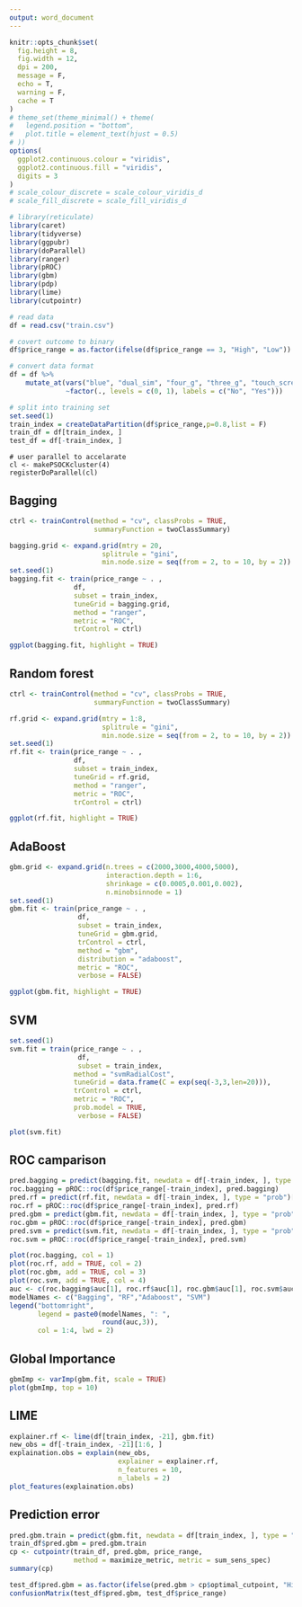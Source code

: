 ```yaml
---
output: word_document
---
```


```r
knitr::opts_chunk$set(
  fig.height = 8,
  fig.width = 12,
  dpi = 200, 
  message = F,
  echo = T,
  warning = F,
  cache = T
)
# theme_set(theme_minimal() + theme(
#   legend.position = "bottom",
#   plot.title = element_text(hjust = 0.5)
# ))
options(
  ggplot2.continuous.colour = "viridis",
  ggplot2.continuous.fill = "viridis",
  digits = 3
)
# scale_colour_discrete = scale_colour_viridis_d
# scale_fill_discrete = scale_fill_viridis_d
```


```r
# library(reticulate)
library(caret)
library(tidyverse)
library(ggpubr)
library(doParallel)
library(ranger)
library(pROC)
library(gbm)
library(pdp)
library(lime)
library(cutpointr)
```

```r
# read data
df = read.csv("train.csv")

# covert outcome to binary
df$price_range = as.factor(ifelse(df$price_range == 3, "High", "Low"))

# convert data format
df = df %>% 
    mutate_at(vars("blue", "dual_sim", "four_g", "three_g", "touch_screen", "wifi"), 
              ~factor(., levels = c(0, 1), labels = c("No", "Yes")))
```


```r
# split into training set
set.seed(1)
train_index = createDataPartition(df$price_range,p=0.8,list = F)
train_df = df[train_index, ]
test_df = df[-train_index, ]
```


```{reval=F}
# user parallel to accelarate 
cl <- makePSOCKcluster(4)
registerDoParallel(cl)
```


## Bagging

```r
ctrl <- trainControl(method = "cv", classProbs = TRUE, 
                     summaryFunction = twoClassSummary) 

bagging.grid <- expand.grid(mtry = 20, 
                       splitrule = "gini",
                       min.node.size = seq(from = 2, to = 10, by = 2))
set.seed(1) 
bagging.fit <- train(price_range ~ . , 
                df, 
                subset = train_index, 
                tuneGrid = bagging.grid, 
                method = "ranger",
                metric = "ROC",
                trControl = ctrl)
```

```r
ggplot(bagging.fit, highlight = TRUE)
```

## Random forest

```r
ctrl <- trainControl(method = "cv", classProbs = TRUE, 
                     summaryFunction = twoClassSummary) 

rf.grid <- expand.grid(mtry = 1:8, 
                       splitrule = "gini",
                       min.node.size = seq(from = 2, to = 10, by = 2))
set.seed(1) 
rf.fit <- train(price_range ~ . , 
                df, 
                subset = train_index, 
                tuneGrid = rf.grid, 
                method = "ranger",
                metric = "ROC",
                trControl = ctrl)
```


```r
ggplot(rf.fit, highlight = TRUE)
```

## AdaBoost

```r
gbm.grid <- expand.grid(n.trees = c(2000,3000,4000,5000), 
                        interaction.depth = 1:6, 
                        shrinkage = c(0.0005,0.001,0.002), 
                        n.minobsinnode = 1)
set.seed(1) 
gbm.fit <- train(price_range ~ . , 
                 df, 
                 subset = train_index, 
                 tuneGrid = gbm.grid, 
                 trControl = ctrl,
                 method = "gbm",
                 distribution = "adaboost",
                 metric = "ROC",
                 verbose = FALSE)
```


```r
ggplot(gbm.fit, highlight = TRUE)
```

## SVM

```r
set.seed(1)
svm.fit = train(price_range ~ . , 
                 df, 
                 subset = train_index, 
                method = "svmRadialCost",
                tuneGrid = data.frame(C = exp(seq(-3,3,len=20))),
                trControl = ctrl,
                metric = "ROC",
                prob.model = TRUE,
                 verbose = FALSE)
```


```r
plot(svm.fit)
```


## ROC camparison

```r
pred.bagging = predict(bagging.fit, newdata = df[-train_index, ], type = "prob")[,1]
roc.bagging = pROC::roc(df$price_range[-train_index], pred.bagging)
pred.rf = predict(rf.fit, newdata = df[-train_index, ], type = "prob")[,1]
roc.rf = pROC::roc(df$price_range[-train_index], pred.rf)
pred.gbm = predict(gbm.fit, newdata = df[-train_index, ], type = "prob")[,1]
roc.gbm = pROC::roc(df$price_range[-train_index], pred.gbm)
pred.svm = predict(svm.fit, newdata = df[-train_index, ], type = "prob")[,1]
roc.svm = pROC::roc(df$price_range[-train_index], pred.svm)

plot(roc.bagging, col = 1) 
plot(roc.rf, add = TRUE, col = 2)
plot(roc.gbm, add = TRUE, col = 3)
plot(roc.svm, add = TRUE, col = 4)
auc <- c(roc.bagging$auc[1], roc.rf$auc[1], roc.gbm$auc[1], roc.svm$auc[1])
modelNames <- c("Bagging", "RF","Adaboost", "SVM") 
legend("bottomright", 
       legend = paste0(modelNames, ": ", 
                       round(auc,3)), 
       col = 1:4, lwd = 2)
```


## Global Importance

```r
gbmImp <- varImp(gbm.fit, scale = TRUE)
plot(gbmImp, top = 10)
```


## LIME

```r
explainer.rf <- lime(df[train_index, -21], gbm.fit)
new_obs = df[-train_index, -21][1:6, ]
explaination.obs = explain(new_obs, 
                           explainer = explainer.rf,
                           n_features = 10,
                           n_labels = 2)
plot_features(explaination.obs)
```

## Prediction error

```r
pred.gbm.train = predict(gbm.fit, newdata = df[train_index, ], type = "prob")[, 1]
train_df$pred.gbm = pred.gbm.train
cp <- cutpointr(train_df, pred.gbm, price_range, 
                method = maximize_metric, metric = sum_sens_spec)
summary(cp)
```

```r
test_df$pred.gbm = as.factor(ifelse(pred.gbm > cp$optimal_cutpoint, "High", "Low"))
confusionMatrix(test_df$pred.gbm, test_df$price_range)
```
